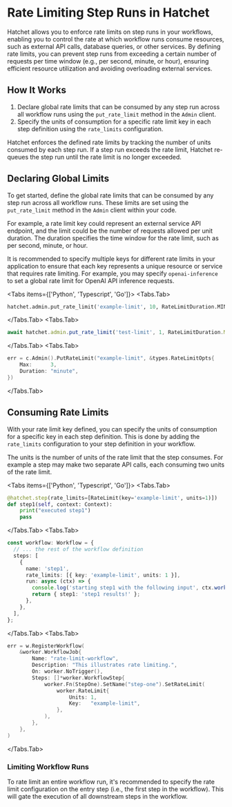 
# Rate Limiting Step Runs in Hatchet

Hatchet allows you to enforce rate limits on step runs in your workflows, enabling you to control the rate at which workflow runs consume resources, such as external API calls, database queries, or other services. By defining rate limits, you can prevent step runs from exceeding a certain number of requests per time window (e.g., per second, minute, or hour), ensuring efficient resource utilization and avoiding overloading external services.

## How It Works

1. Declare global rate limits that can be consumed by any step run across all workflow runs using the `put_rate_limit` method in the `Admin` client.
2. Specify the units of consumption for a specific rate limit key in each step definition using the `rate_limits` configuration.

Hatchet enforces the defined rate limits by tracking the number of units consumed by each step run. If a step run exceeds the rate limit, Hatchet re-queues the step run until the rate limit is no longer exceeded.

## Declaring Global Limits

To get started, define the global rate limits that can be consumed by any step run across all workflow runs. These limits are set using the `put_rate_limit` method in the `Admin` client within your code.

For example, a rate limit key could represent an external service API endpoint, and the limit could be the number of requests allowed per unit duration. The duration specifies the time window for the rate limit, such as per second, minute, or hour.

It is recommended to specify multiple keys for different rate limits in your application to ensure that each key represents a unique resource or service that requires rate limiting. For example, you may specify `openai-inference` to set a global rate limit for OpenAI API inference requests.

<Tabs items={['Python', 'Typescript', 'Go']}>
  <Tabs.Tab>
```python
hatchet.admin.put_rate_limit('example-limit', 10, RateLimitDuration.MINUTE)
```
  </Tabs.Tab>
  <Tabs.Tab>
```typescript
await hatchet.admin.put_rate_limit('test-limit', 1, RateLimitDuration.MINUTE);
```
  </Tabs.Tab>
  <Tabs.Tab>
```go
err = c.Admin().PutRateLimit("example-limit", &types.RateLimitOpts{
    Max:      3,
    Duration: "minute",
})
```
  </Tabs.Tab>
</Tabs>

## Consuming Rate Limits

With your rate limit key defined, you can specify the units of consumption for a specific key in each step definition. This is done by adding the `rate_limits` configuration to your step definition in your workflow.

The units is the number of units of the rate limit that the step consumes. For example a step may make two separate API calls, each consuming two units of the rate limit.

<Tabs items={['Python', 'Typescript', 'Go']}>
  <Tabs.Tab>
```python
@hatchet.step(rate_limits=[RateLimit(key='example-limit', units=1)])
def step1(self, context: Context):
    print("executed step1")
    pass
```
  </Tabs.Tab>
  <Tabs.Tab>
```typescript
const workflow: Workflow = {
  // ... the rest of the workflow definition
  steps: [
    {
      name: 'step1',
      rate_limits: [{ key: 'example-limit', units: 1 }],
      run: async (ctx) => {
        console.log('starting step1 with the following input', ctx.workflowInput());
        return { step1: 'step1 results!' };
      },
    },
  ],
};
```
  </Tabs.Tab>
  <Tabs.Tab>
```go
err = w.RegisterWorkflow(
    &worker.WorkflowJob{
        Name: "rate-limit-workflow",
        Description: "This illustrates rate limiting.",
        On: worker.NoTrigger(),
        Steps: []*worker.WorkflowStep{
            worker.Fn(StepOne).SetName("step-one").SetRateLimit(
                worker.RateLimit{
                    Units: 1,
                    Key:   "example-limit",
                },
            ),
        },
    },
)
```
  </Tabs.Tab>
</Tabs>

### Limiting Workflow Runs

To rate limit an entire workflow run, it's recommended to specify the rate limit configuration on the entry step (i.e., the first step in the workflow). This will gate the execution of all downstream steps in the workflow.
